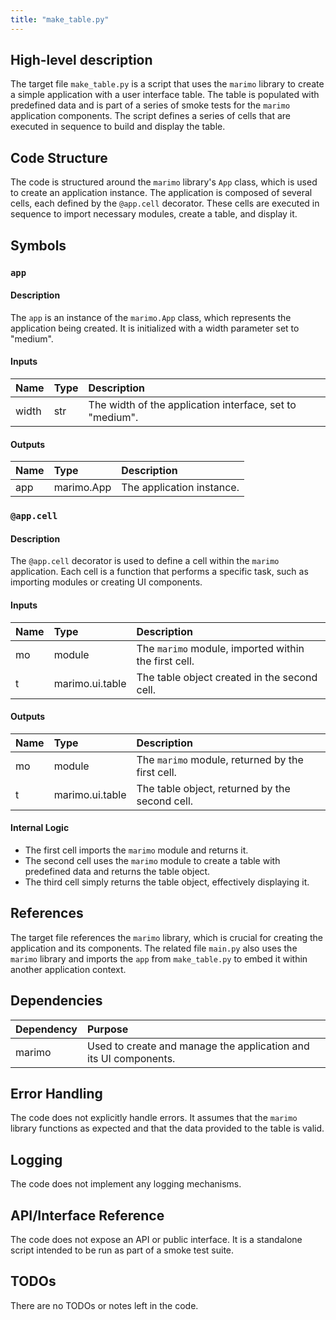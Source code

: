 ```yaml
---
title: "make_table.py"
---
```


## High-level description

The target file `make_table.py` is a script that uses the `marimo` library to create a simple application with a user interface table. The table is populated with predefined data and is part of a series of smoke tests for the `marimo` application components. The script defines a series of cells that are executed in sequence to build and display the table.

## Code Structure

The code is structured around the `marimo` library's `App` class, which is used to create an application instance. The application is composed of several cells, each defined by the `@app.cell` decorator. These cells are executed in sequence to import necessary modules, create a table, and display it.

## Symbols

### `app`
#### Description
The `app` is an instance of the `marimo.App` class, which represents the application being created. It is initialized with a width parameter set to "medium".

#### Inputs
| Name | Type | Description |
|:-----|:-----|:------------|
| width | str | The width of the application interface, set to "medium". |

#### Outputs
| Name | Type | Description |
|:-----|:-----|:------------|
| app | marimo.App | The application instance. |

### `@app.cell`
#### Description
The `@app.cell` decorator is used to define a cell within the `marimo` application. Each cell is a function that performs a specific task, such as importing modules or creating UI components.

#### Inputs
| Name | Type | Description |
|:-----|:-----|:------------|
| mo | module | The `marimo` module, imported within the first cell. |
| t | marimo.ui.table | The table object created in the second cell. |

#### Outputs
| Name | Type | Description |
|:-----|:-----|:------------|
| mo | module | The `marimo` module, returned by the first cell. |
| t | marimo.ui.table | The table object, returned by the second cell. |

#### Internal Logic
- The first cell imports the `marimo` module and returns it.
- The second cell uses the `marimo` module to create a table with predefined data and returns the table object.
- The third cell simply returns the table object, effectively displaying it.

## References

The target file references the `marimo` library, which is crucial for creating the application and its components. The related file `main.py` also uses the `marimo` library and imports the `app` from `make_table.py` to embed it within another application context.

## Dependencies

| Dependency | Purpose |
|:-----------|:--------|
| marimo | Used to create and manage the application and its UI components. |

## Error Handling

The code does not explicitly handle errors. It assumes that the `marimo` library functions as expected and that the data provided to the table is valid.

## Logging

The code does not implement any logging mechanisms.

## API/Interface Reference

The code does not expose an API or public interface. It is a standalone script intended to be run as part of a smoke test suite.

## TODOs

There are no TODOs or notes left in the code.